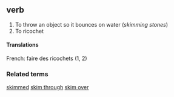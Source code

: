 ==verb==
#To throw an object so it bounces on water (''skimming stones'')
#To ricochet
====Translations====
French: faire des ricochets (1, 2)
===Related terms===
[[skimmed]]
[[skim through]]
[[skim over]]